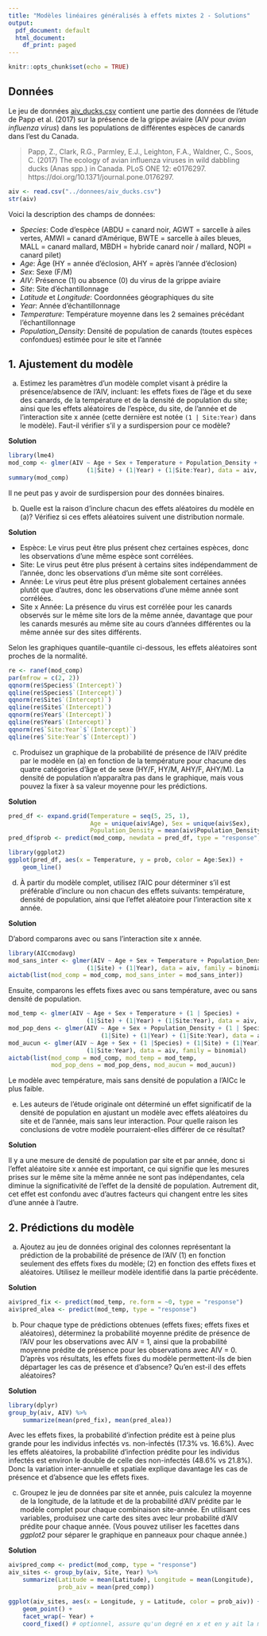 ---
title: "Modèles linéaires généralisés à effets mixtes 2 - Solutions"
output:
  pdf_document: default
  html_document:
    df_print: paged
---

```{r setup, include=FALSE}
knitr::opts_chunk$set(echo = TRUE)
```

## Données

Le jeu de données [aiv_ducks.csv](../donnees/aiv_ducks.csv) contient une partie des données de l'étude de Papp et al. (2017) sur la présence de la grippe aviaire (AIV pour *avian influenza virus*) dans les populations de différentes espèces de canards dans l'est du Canada.

> Papp, Z., Clark, R.G., Parmley, E.J., Leighton, F.A., Waldner, C., Soos, C. (2017) The ecology of avian influenza viruses in wild dabbling ducks (Anas spp.) in Canada. PLoS ONE 12: e0176297. https://doi.org/10.1371/journal.pone.0176297.

```{r}
aiv <- read.csv("../donnees/aiv_ducks.csv")
str(aiv)
```

Voici la description des champs de données:

- *Species*: Code d'espèce (ABDU = canard noir, AGWT = sarcelle à ailes vertes, AMWI = canard d'Amérique, BWTE = sarcelle à ailes bleues, MALL = canard mallard, MBDH = hybride canard noir / mallard, NOPI = canard pilet)
- *Age*: Âge (HY = année d'éclosion, AHY = après l'année d'éclosion)
- *Sex*: Sexe (F/M)
- *AIV*: Présence (1) ou absence (0) du virus de la grippe aviaire
- *Site*: Site d'échantillonnage
- *Latitude* et *Longitude*: Coordonnées géographiques du site
- *Year*: Année d'échantillonnage
- *Temperature*: Température moyenne dans les 2 semaines précédant l'échantillonnage
- *Population_Density*: Densité de population de canards (toutes espèces confondues) estimée pour le site et l'année


## 1. Ajustement du modèle

a) Estimez les paramètres d'un modèle complet visant à prédire la présence/absence de l'AIV, incluant: les effets fixes de l'âge et du sexe des canards, de la température et de la densité de population du site; ainsi que les effets aléatoires de l'espèce, du site, de l'année et de l'interaction site x année (cette dernière est notée `(1 | Site:Year)` dans le modèle). Faut-il vérifier s'il y a surdispersion pour ce modèle?

**Solution**

```{r, message = FALSE, warning = FALSE}
library(lme4)
mod_comp <- glmer(AIV ~ Age + Sex + Temperature + Population_Density + (1 | Species) +
                      (1|Site) + (1|Year) + (1|Site:Year), data = aiv, family = binomial)
summary(mod_comp)
```

Il ne peut pas y avoir de surdispersion pour des données binaires.

b) Quelle est la raison d'inclure chacun des effets aléatoires du modèle en (a)? Vérifiez si ces effets aléatoires suivent une distribution normale.

**Solution**

- Espèce: Le virus peut être plus présent chez certaines espèces, donc les observations d'une même espèce sont corrélées.
- Site: Le virus peut être plus présent à certains sites indépendamment de l'année, donc les observations d'un même site sont corrélées.
- Année: Le virus peut être plus présent globalement certaines années plutôt que d'autres, donc les observations d'une même année sont corrélées.
- Site x Année: La présence du virus est corrélée pour les canards observés sur le même site lors de la même année, davantage que pour les canards mesurés au même site au cours d'années différentes ou la même année sur des sites différents.

Selon les graphiques quantile-quantile ci-dessous, les effets aléatoires sont proches de la normalité.

```{r}
re <- ranef(mod_comp)
par(mfrow = c(2, 2))
qqnorm(re$Species$`(Intercept)`)
qqline(re$Species$`(Intercept)`)
qqnorm(re$Site$`(Intercept)`)
qqline(re$Site$`(Intercept)`)
qqnorm(re$Year$`(Intercept)`)
qqline(re$Year$`(Intercept)`)
qqnorm(re$`Site:Year`$`(Intercept)`)
qqline(re$`Site:Year`$`(Intercept)`)
```


c) Produisez un graphique de la probabilité de présence de l'AIV prédite par le modèle en (a) en fonction de la température pour chacune des quatre catégories d'âge et de sexe (HY/F, HY/M, AHY/F, AHY/M). La densité de population n'apparaîtra pas dans le graphique, mais vous pouvez la fixer à sa valeur moyenne pour les prédictions.

**Solution**

```{r, warning = FALSE, message = FALSE}
pred_df <- expand.grid(Temperature = seq(5, 25, 1), 
                       Age = unique(aiv$Age), Sex = unique(aiv$Sex),
                       Population_Density = mean(aiv$Population_Density))
pred_df$prob <- predict(mod_comp, newdata = pred_df, type = "response", re.form = ~0)

library(ggplot2)
ggplot(pred_df, aes(x = Temperature, y = prob, color = Age:Sex)) +
    geom_line()

```

d) À partir du modèle complet, utilisez l'AIC pour déterminer s'il est préférable d'inclure ou non chacun des effets suivants: température, densité de population, ainsi que l'effet aléatoire pour l'interaction site x année.

**Solution**

D'abord comparons avec ou sans l'interaction site x année.

```{r, warning = FALSE, message = FALSE}
library(AICcmodavg)
mod_sans_inter <- glmer(AIV ~ Age + Sex + Temperature + Population_Density + (1 | Species) +
                      (1|Site) + (1|Year), data = aiv, family = binomial)
aictab(list(mod_comp = mod_comp, mod_sans_inter = mod_sans_inter))
```

Ensuite, comparons les effets fixes avec ou sans température, avec ou sans densité de population.

```{r}
mod_temp <- glmer(AIV ~ Age + Sex + Temperature + (1 | Species) + 
                      (1|Site) + (1|Year) + (1|Site:Year), data = aiv, family = binomial)
mod_pop_dens <- glmer(AIV ~ Age + Sex + Population_Density + (1 | Species) + 
                          (1|Site) + (1|Year) + (1|Site:Year), data = aiv, family = binomial)
mod_aucun <- glmer(AIV ~ Age + Sex + (1 |Species) + (1|Site) + (1|Year) + 
                      (1|Site:Year), data = aiv, family = binomial)
aictab(list(mod_comp = mod_comp, mod_temp = mod_temp, 
            mod_pop_dens = mod_pop_dens, mod_aucun = mod_aucun))
```

Le modèle avec température, mais sans densité de population a l'AICc le plus faible.

e) Les auteurs de l'étude originale ont déterminé un effet significatif de la densité de population en ajustant un modèle avec effets aléatoires du site et de l'année, mais sans leur interaction. Pour quelle raison les conclusions de votre modèle pourraient-elles différer de ce résultat?

**Solution**

Il y a une mesure de densité de population par site et par année, donc si l'effet aléatoire site x année est important, ce qui signifie que les mesures prises sur le même site la même année ne sont pas indépendantes, cela diminue la significativité de l'effet de la densité de population. Autrement dit, cet effet est confondu avec d'autres facteurs qui changent entre les sites d'une année à l'autre.

## 2. Prédictions du modèle

a) Ajoutez au jeu de données original des colonnes représentant la prédiction de la probabilité de présence de l'AIV (1) en fonction seulement des effets fixes du modèle; (2) en fonction des effets fixes et aléatoires. Utilisez le meilleur modèle identifié dans la partie précédente.

**Solution**

```{r}
aiv$pred_fix <- predict(mod_temp, re.form = ~0, type = "response")
aiv$pred_alea <- predict(mod_temp, type = "response")
```

b) Pour chaque type de prédictions obtenues (effets fixes; effets fixes et aléatoires), déterminez la probabilité moyenne prédite de présence de l'AIV pour les observations avec AIV = 1, ainsi que la probabilité moyenne prédite de présence pour les observations avec AIV = 0. D'après vos résultats, les effets fixes du modèle permettent-ils de bien départager les cas de présence et d'absence? Qu'en est-il des effets aléatoires?

**Solution**

```{r, warning = FALSE, message = FALSE}
library(dplyr)
group_by(aiv, AIV) %>%
    summarize(mean(pred_fix), mean(pred_alea))
```

Avec les effets fixes, la probabilité d'infection prédite est à peine plus grande pour les individus infectés vs. non-infectés (17.3% vs. 16.6%). Avec les effets aléatoires, la probabilité d'infection prédite pour les individus infectés est environ le double de celle des non-infectés (48.6% vs 21.8%). Donc la variation inter-annuelle et spatiale explique davantage les cas de présence et d'absence que les effets fixes.

c) Groupez le jeu de données par site et année, puis calculez la moyenne de la longitude, de la latitude et de la probabilité d'AIV prédite par le modèle complet pour chaque combinaison site-année. En utilisant ces variables, produisez une carte des sites avec leur probabilité d'AIV prédite pour chaque année. (Vous pouvez utiliser les facettes dans *ggplot2* pour séparer le graphique en panneaux pour chaque année.)

**Solution**

```{r}
aiv$pred_comp <- predict(mod_comp, type = "response")
aiv_sites <- group_by(aiv, Site, Year) %>%
    summarize(Latitude = mean(Latitude), Longitude = mean(Longitude),
              prob_aiv = mean(pred_comp))

ggplot(aiv_sites, aes(x = Longitude, y = Latitude, color = prob_aiv)) +
    geom_point() +
    facet_wrap(~ Year) +
    coord_fixed() # optionnel, assure qu'un degré en x et en y ait la même longueur
    
```



